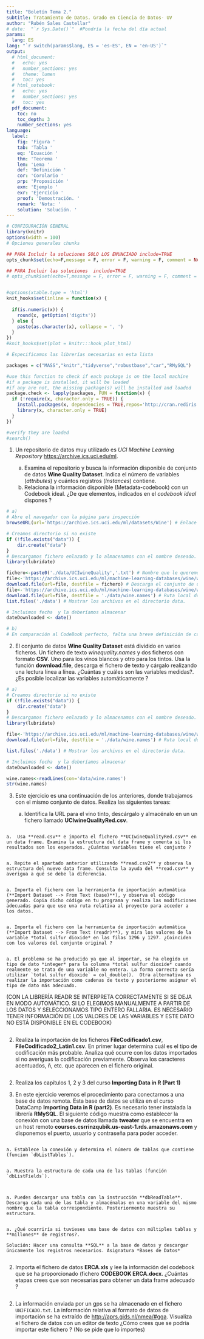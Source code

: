 ```yaml
---
title: "Boletín Tema 2."
subtitle: Tratamiento de Datos. Grado en Ciencia de Datos- UV
author: "Rubén Sales Castellar"
# date:  "`r Sys.Date()`"  #Pondría la fecha del día actual
params:
  lang: ES
lang: "`r switch(params$lang, ES = 'es-ES', EN = 'en-US')`"
output:
  # html_document:
  #   echo: yes
  #   number_sections: yes
  #   theme: lumen
  #   toc: yes
  # html_notebook:
  #   echo: yes
  #   number_sections: yes
  #   toc: yes
  pdf_document:
    toc: no
    toc_depth: 3
    number_sections: yes
language:
  label:
    fig: 'Figura '
    tab: 'Tabla '
    eq: 'Ecuación '
    thm: 'Teorema '
    lem: 'Lema '
    def: 'Definición '
    cor: 'Corolario '
    prp: 'Proposición '
    exm: 'Ejemplo '
    exr: 'Ejercicio '
    proof: 'Demostración. '
    remark: 'Nota: '
    solution: 'Solución. '
---
```


```r

# CONFIGURACIÓN GENERAL
library(knitr)
options(width = 100)
# Opciones generales chunks

## PARA Incluir la soluciones SOLO LOS ENUNCIADO include=TRUE
opts_chunk$set(echo=F,message = F, error = F, warning = F, comment = NA, fig.align = 'center', dpi = 100, tidy = F, cache.path = '.cache/', fig.path = './figure/', include=FALSE)

## PARA Incluir las soluciones  include=TRUE
# opts_chunk$set(echo=T,message = F, error = F, warning = F, comment = NA, fig.align = 'center', dpi = 100, tidy = F, cache.path = '.cache/', fig.path = './figure/', include=TRUE)


#options(xtable.type = 'html')
knit_hooks$set(inline = function(x) {
  
  if(is.numeric(x)) {
    round(x, getOption('digits'))
  } else {
    paste(as.character(x), collapse = ', ')
  }
})
#knit_hooks$set(plot = knitr:::hook_plot_html)
```

```r
# Especificamos las librerías necesarias en esta lista

packages = c("MASS","knitr","tidyverse","robustbase","car","RMySQL")

#use this function to check if each package is on the local machine
#if a package is installed, it will be loaded
#if any are not, the missing package(s) will be installed and loaded
package.check <- lapply(packages, FUN = function(x) {
  if (!require(x, character.only = TRUE)) {
    install.packages(x, dependencies = TRUE,repos='http://cran.rediris.es')
    library(x, character.only = TRUE)
  }
})

#verify they are loaded
#search()

```

1.  Un repositorio de datos muy utilizado es *UCI Machine Learning Repository* <https://archive.ics.uci.edu/ml>.

    a.  Examina el repositorio y busca la información disponible de conjunto de datos **Wine Quality Dataset**. Indica el número de variables (*attributes*) y cuántos registros (*Instances*) contiene.
    b.  Relaciona la información disponible (Metadata-codebook) con un Codebook ideal. ¿De que elementos, indicados en el *codebook ideal* dispones ?

```r
# a)
# Abre el navegador con la página para inspección
browseURL(url='https://archive.ics.uci.edu/ml/datasets/Wine') # Enlace de la página con información del conjunto de datos

# Creamos directorio si no existe
if (!file.exists("data")) {
    dir.create("data")
}
# Descargamos fichero enlazado y lo almacenamos con el nombre deseado.
library(lubridate)

fichero<-paste0('./data/UCIwineQuality','.txt') # Nombre que le queremos poner al fichero.
file<-'https://archive.ics.uci.edu/ml/machine-learning-databases/wine/wine.data' # Enlace para descargar el conjunto de datos.
download.file(url=file, destfile = fichero) # Descarga el conjunto de datos.
file<-'https://archive.ics.uci.edu/ml/machine-learning-databases/wine/wine.names' # Enlace del CodeBook del conjunto de datos
download.file(url=file, destfile = './data/wine.names') # Ruta local donde se guardará el CodeBook.
list.files('./data') # Mostrar los archivos en el directorio data.

# Incluimos fecha  y la deberíamos almacenar
dateDownloaded <- date()

```

```r
# b)
# En comparación al CodeBook perfecto, falta una breve definición de cada variable. Tampoco se da ninguna indicación del uso del conjunto de datos. Además, no se indican los valores que puede tomar cada variable. El CodeBook carece de información estadística y de unidades de medida. Por último, tampoco se habla de los outliers.

```

2.  El conjunto de datos **Wine Quality Dataset** está dividido en varios ficheros. Un fichero de texto *winequality.names* y dos ficheros con formato **CSV**. Uno para los vinos blancos y otro para los tintos. Usa la función **download.file**, descarga el fichero de texto y cárgalo realizando una lectura línea a línea. ¿Cuántas y cuáles son las variables medidas?. ¿Es posible localizar las variables automáticamente ?

```r
# a)
# Creamos directorio si no existe
if (!file.exists("data")) {
    dir.create("data")
}
# Descargamos fichero enlazado y lo almacenamos con el nombre deseado.
library(lubridate)

file<-'https://archive.ics.uci.edu/ml/machine-learning-databases/wine/wine.names' # Enlace del CodeBook del conjunto de datos
download.file(url=file, destfile = './data/wine.names') # Ruta local donde se guardará el CodeBook.

list.files('./data') # Mostrar los archivos en el directorio data.

# Incluimos fecha  y la deberíamos almacenar
dateDownloaded <- date()

```

```r
wine.names<-readLines(con='data/wine.names')
str(wine.names)

```

3.  Este ejercicio es una continuación de los anteriores, donde trabajamos con el mismo conjunto de datos. Realiza las siguientes tareas:

    a.  Identifica la URL para el vino tinto, descárgalo y almacénalo en un un fichero llamado **UCIwineQualityRed.csv**.

```r


```

    a.  Usa **read.csv** e importa el fichero **UCIwineQualityRed.csv** en un data frame. Examina la estructura del data frame y comenta si los resultados son los esperados. ¿Cuántas variables tiene el conjunto ?

```r






```

    a. Repite el apartado anterior utilizando **read.csv2** y observa la estructura del nuevo data frame. Consulta la ayuda del **read.csv** y averigua a qué se debe la diferencia.

```r











```

    a. Importa el fichero con la herramienta de importación automática (**Import Dataset --> From Text (base)**), y observa el código generado. Copia dicho código en tu programa y realiza las modificiones adecuadas para que use una ruta relativa al proyecto para acceder a los datos.

```r








```

    a. Importa el fichero con la herramienta de importación automática (**Import Dataset --> From Text (readr)**), y mira los valores de la variable *total sulfur dioxide* en las filas 1296 y 1297. ¿Coinciden con los valores del conjunto original ?

```r



```

    a. El problema se ha producido ya que al importar, se ha elegido un tipo de dato *integer* para la columna *total sulfur dioxide* cuando realmente se trata de una variable no entera. La forma correcta sería utilizar `total sulfur dioxide` = col_double().  Otra alternativa es realizar la importación como cadenas de texto y posteriorme asignar el tipo de dato más adecuado.   

(CON LA LIBRERÍA READR SE INTERPRETA CORRECTAMENTE SI SE DEJA EN MODO AUTOMÁTICO. SI LO ELEGIMOS MANUALMENTE A PARTIR DE LOS DATOS Y SELECCIONAMOS TIPO ENTERO FALLARIA. ES NECESARIO TENER INFORMACIÓN DE LOS VALORES DE LAS VARIABLES Y ESTE DATO NO ESTÁ DISPONIBLE EN EL CODEBOOK)

```r

















```

2.  Realiza la importación de los ficheros **FileCodificado1.csv**, **FileCodificado2_Latin1.csv**. En primer lugar determina cuál es el tipo de codificación más probable. Analiza qué ocurre con los datos importados si no averiguas la codificación previamente. Observa los caracteres acentuados, ñ, etc. que aparecen en el fichero original.

```r












```

2.  Realiza los capítulos 1, 2 y 3 del curso **Importing Data in R (Part 1)**

3.  En este ejercicio veremos el procedimiento para conectarnos a una base de datos remota. Esta base de datos se utiliza en el curso DataCamp **Importing Data in R (part2)**. Es necesario tener instalada la librería **RMySQL**. El siguiente código muestra como establecer la conexión con una base de datos llamada **tweater** que se encuentra en un host remoto **courses.csrrinzqubik.us-east-1.rds.amazonaws.com** y disponemos el puerto, usuario y contraseña para poder acceder.

``` {eval="F,echo=T"}
```

    a. Establece la conexión y determina el número de tablas que contiene (funcion `dbListTables`).

```r












```

    a. Muestra la estructura de cada una de las tablas (función `dbListFields`).

```r








```

```r



```

    a. Puedes descargar una tabla con la instrucción **dbReadTable**. Descarga cada una de las tabla y almacénalas en una variable del mismo nombre que la tabla correspondiente. Posteriormente muestra su estructura.

```r











```

    a. ¿Qué ocurriría si tuvieses una base de datos con múltiples tablas y **millones** de registros?.

    Solución: Hacer una consulta **SQL** a la base de datos y descargar únicamente los registros necesarios. Asignatura *Bases de Datos*   

```r

```

2.  Importa el fichero de datos **ERCA.xls** y lee la información del codebook que se ha proporcionado (fichero **CODEBOOK ERCA.docx**. ¿Cuántas etapas crees que son necesarias para obtener un data frame adecuado ?

```r
























```

2.  La información enviada por un gps se ha almacenado en el fichero `UNIFICADO.txt`. La información relativa al formato de datos de importación se ha extraído de <http://aprs.gids.nl/nmea/#gga>. Visualiza el fichero de datos con un editor de texto ¿Cómo crees que se podría importar este fichero ? (No se pide que lo importes)
